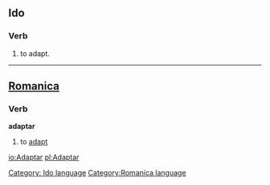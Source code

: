 ==Ido==
===Verb===
# to adapt.
[[Category: Ido language]]



----

==[[Romanica]]==
[[Category:Romanica language]]
===Verb===
<b>adaptar</b>
#to [[adapt]]

[[io:Adaptar]]
[[pl:Adaptar]]